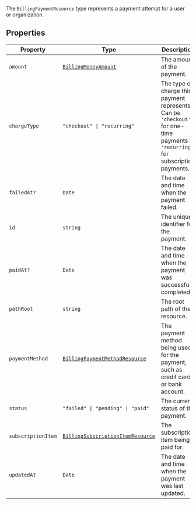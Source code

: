 The `BillingPaymentResource` type represents a payment attempt for a user or organization.

## Properties

| Property                                         | Type                                                                                                     | Description                                                                                                                       |
| ------------------------------------------------ | -------------------------------------------------------------------------------------------------------- | --------------------------------------------------------------------------------------------------------------------------------- |
| <a id="amount"></a> `amount`                     | [`BillingMoneyAmount`](/docs/reference/javascript/types/billing-money-amount)                            | The amount of the payment.                                                                                                        |
| <a id="chargetype"></a> `chargeType`             | <code>"checkout" \| "recurring"</code>                                                                   | The type of charge this payment represents. Can be `'checkout'` for one-time payments or `'recurring'` for subscription payments. |
| <a id="failedat"></a> `failedAt?`                | `Date`                                                                                                   | The date and time when the payment failed.                                                                                        |
| <a id="id"></a> `id`                             | `string`                                                                                                 | The unique identifier for the payment.                                                                                            |
| <a id="paidat"></a> `paidAt?`                    | `Date`                                                                                                   | The date and time when the payment was successfully completed.                                                                    |
| <a id="pathroot"></a> `pathRoot`                 | `string`                                                                                                 | The root path of the resource.                                                                                                    |
| <a id="paymentmethod"></a> `paymentMethod`       | [`BillingPaymentMethodResource`](/docs/reference/javascript/types/billing-payment-method-resource)       | The payment method being used for the payment, such as credit card or bank account.                                               |
| <a id="status"></a> `status`                     | <code>"failed" \| "pending" \| "paid"</code>                                                             | The current status of the payment.                                                                                                |
| <a id="subscriptionitem"></a> `subscriptionItem` | [`BillingSubscriptionItemResource`](/docs/reference/javascript/types/billing-subscription-item-resource) | The subscription item being paid for.                                                                                             |
| <a id="updatedat"></a> `updatedAt`               | `Date`                                                                                                   | The date and time when the payment was last updated.                                                                              |
